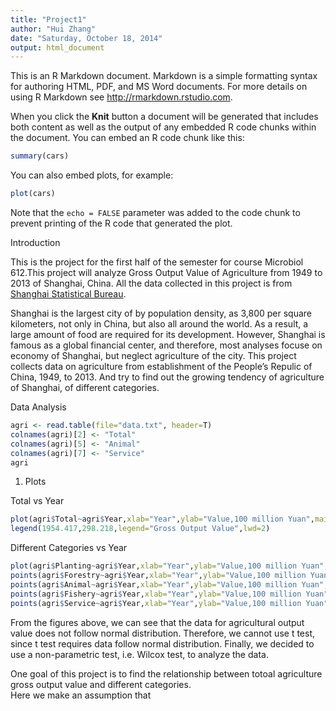 ```yaml
---
title: "Project1"
author: "Hui Zhang"
date: "Saturday, October 18, 2014"
output: html_document
---
```


This is an R Markdown document. Markdown is a simple formatting syntax for authoring HTML, PDF, and MS Word documents. For more details on using R Markdown see <http://rmarkdown.rstudio.com>.

When you click the **Knit** button a document will be generated that includes both content as well as the output of any embedded R code chunks within the document. You can embed an R code chunk like this:

```r
summary(cars)
```

You can also embed plots, for example:

```r
plot(cars)
```

Note that the `echo = FALSE` parameter was added to the code chunk to prevent printing of the R code that generated the plot.



Introduction

This is the project for the first half of the semester for course Microbiol 612.This project will analyze Gross Output Value of Agriculture from 1949 to 2013 of Shanghai, China. All the data collected in this project is from [Shanghai Statistical Bureau](www.stats-sh.gov.cn).    

Shanghai is the largest city of by population density, as 3,800 per square kilometers, not only in China, but also all around the world. As a result, a large amount of food are required for its development. However, Shanghai is famous as a global financial center, and therefore, most analyses focuse on economy of Shanghai, but neglect agriculture of the city. This project collects data on agriculture from establishment of the People's Repulic of China, 1949, to 2013. And try to find out the growing tendency of agriculture of Shanghai, of different categories.
    
    
    
Data Analysis  

```r
agri <- read.table(file="data.txt", header=T)
colnames(agri)[2] <- "Total"
colnames(agri)[5] <- "Animal"
colnames(agri)[7] <- "Service"
agri

```



1. Plots     

Total vs Year

```r
plot(agri$Total~agri$Year,xlab="Year",ylab="Value,100 million Yuan",main="Total Gross Output Value of Agriculture",type="l",lwd=2)
legend(1954.417,298.218,legend="Gross Output Value",lwd=2)

```

Different Categories vs Year
```r
plot(agri$Planting~agri$Year,xlab="Year",ylab="Value,100 million Yuan",main="Different Categorial Gross Output Value of Agriculture",type="l",lwd=2,col="black")
points(agri$Forestry~agri$Year,xlab="Year",ylab="Value,100 million Yuan",main="Different Categorial Gross Output Value of Agriculture",type="l",lwd=2,col="red")
points(agri$Animal~agri$Year,xlab="Year",ylab="Value,100 million Yuan",main="Different Categorial Gross Output Value of Agriculture",type="l",lwd=2,col="blue")
points(agri$Fishery~agri$Year,xlab="Year",ylab="Value,100 million Yuan",main="Different Categorial Gross Output Value of Agriculture",type="l",lwd=2,col="green")
points(agri$Service~agri$Year,xlab="Year",ylab="Value,100 million Yuan",main="Different Categorial Gross Output Value of Agriculture",type="l",lwd=2,col="yellow")
```


From the figures above, we can see that the data for agricultural output value does not follow normal distribution. Therefore, we cannot use t test, since t test requires data follow normal distribution. Finally, we decided to use a non-parametric test, i.e. Wilcox test, to analyze the data.  




One goal of this project is to find the relationship between totoal agriculture gross output value and different categories.    
Here we make an assumption that 
